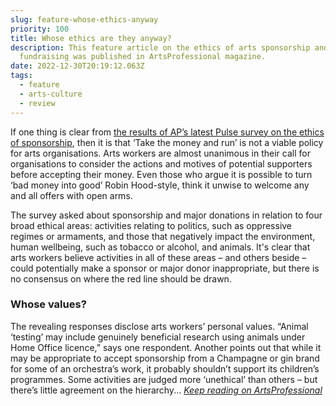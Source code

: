 ```yaml
---
slug: feature-whose-ethics-anyway
priority: 100
title: Whose ethics are they anyway?
description: This feature article on the ethics of arts sponsorship and
  fundraising was published in ArtsProfessional magazine.
date: 2022-12-30T20:19:12.063Z
tags:
  - feature
  - arts-culture
  - review
---
```

If one thing is clear from [the results of AP’s latest Pulse survey on the ethics of sponsorship](https://www.artsprofessional.co.uk/pulse/survey-report/pulse-report-ethics-arts-sponsorship-risks-accepting-money), then it is that ‘Take the money and run’ is not a viable policy for arts organisations. Arts workers are almost unanimous in their call for organisations to consider the actions and motives of potential supporters before accepting their money. Even those who argue it is possible to turn ‘bad money into good’ Robin Hood-style, think it unwise to welcome any and all offers with open arms.

The survey asked about sponsorship and major donations in relation to four broad ethical areas: activities relating to politics, such as oppressive regimes or armaments, and those that negatively impact the environment, human wellbeing, such as tobacco or alcohol, and animals. It's clear that arts workers believe activities in all of these areas – and others beside – could potentially make a sponsor or major donor inappropriate, but there is no consensus on where the red line should be drawn.

### Whose values?

The revealing responses disclose arts workers’ personal values. “Animal ‘testing’ may include genuinely beneficial research using animals under Home Office licence,” says one respondent. Another points out that while it may be appropriate to accept sponsorship from a Champagne or gin brand for some of an orchestra’s work, it probably shouldn’t support its children’s programmes. Some activities are judged more ‘unethical’ than others – but there’s little agreement on the hierarchy... *[Keep reading on ArtsProfessional](https://www.artsprofessional.co.uk/magazine/article/whose-ethics-are-they-anyway)*
